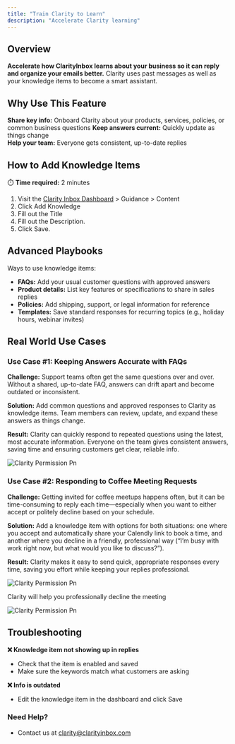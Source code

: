 ```yaml
---
title: "Train Clarity to Learn"
description: "Accelerate Clarity learning"
---
```


## Overview 

**Accelerate how ClarityInbox learns about your business so it can reply and organize your emails better.** Clarity uses past messages as well as your knowledge items to become a smart assistant.

## Why Use This Feature

**Share key info:** Onboard Clarity about your products, services, policies, or common business questions 
**Keep answers current:** Quickly update as things change  
**Help your team:** Everyone gets consistent, up-to-date replies


## How to Add Knowledge Items 

⏱️ **Time required:** 2 minutes

1. Visit the [Clarity Inbox Dashboard](https://app.clarityinbox.com/dashboard) \> Guidance \> Content 
2. Click Add Knowledge 
3. Fill out the Title 
4. Fill out the Description. 
5. Click Save.

## Advanced Playbooks

Ways to use knowledge items:

- **FAQs:** Add your usual customer questions with approved answers
- **Product details:** List key features or specifications to share in sales replies
- **Policies:** Add shipping, support, or legal information for reference
- **Templates:** Save standard responses for recurring topics (e.g., holiday hours, webinar invites)


## Real World Use Cases

### Use Case #1: Keeping Answers Accurate with FAQs

**Challenge:** Support teams often get the same questions over and over. Without a shared, up-to-date FAQ, answers can drift apart and become outdated or inconsistent.

**Solution:** Add common questions and approved responses to Clarity as knowledge items. Team members can review, update, and expand these answers as things change.

**Result:** Clarity can quickly respond to repeated questions using the latest, most accurate information. Everyone on the team gives consistent answers, saving time and ensuring customers get clear, reliable info.


![Clarity Permission Pn](/images/faq.png)

### Use Case #2: Responding to Coffee Meeting Requests

**Challenge:** Getting invited for coffee meetups happens often, but it can be time-consuming to reply each time—especially when you want to either accept or politely decline based on your schedule.

**Solution:** Add a knowledge item with options for both situations: one where you accept and automatically share your Calendly link to book a time, and another where you decline in a friendly, professional way (“I’m busy with work right now, but what would you like to discuss?”).

**Result:** Clarity makes it easy to send quick, appropriate responses every time, saving you effort while keeping your replies professional.

![Clarity Permission Pn](/images/coffee.png)

Clarity will help you professionally decline the meeting

![Clarity Permission Pn](/images/coffee-draft.png)

## Troubleshooting

**❌ Knowledge item not showing up in replies**
- Check that the item is enabled and saved
- Make sure the keywords match what customers are asking

**❌ Info is outdated**
- Edit the knowledge item in the dashboard and click Save

### Need Help?

- Contact us at [clarity@clarityinbox.com](mailto:clarity@clarityinbox.com)